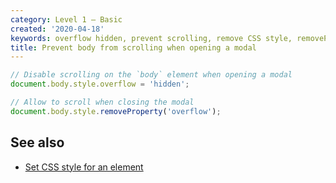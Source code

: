 ```yaml
---
category: Level 1 — Basic
created: '2020-04-18'
keywords: overflow hidden, prevent scrolling, remove CSS style, removeProperty, set CSS styles
title: Prevent body from scrolling when opening a modal
---
```


```js
// Disable scrolling on the `body` element when opening a modal
document.body.style.overflow = 'hidden';

// Allow to scroll when closing the modal
document.body.style.removeProperty('overflow');
```

## See also

-   [Set CSS style for an element](https://phuoc.ng/collection/html-dom/set-css-style-for-an-element)

